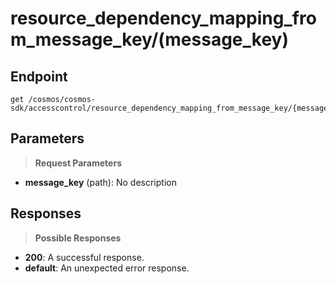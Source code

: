# resource_dependency_mapping_from_message_key/(message_key)

## Endpoint
```http
get /cosmos/cosmos-sdk/accesscontrol/resource_dependency_mapping_from_message_key/{message_key}
```

## Parameters
> **Request Parameters**

- **message_key** (path): No description

## Responses
> **Possible Responses**

- **200**: A successful response.
- **default**: An unexpected error response.

